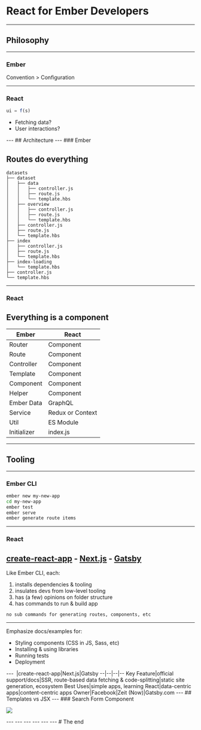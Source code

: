 
# React for Ember Developers
---
## Philosophy
---
### Ember

Convention > Configuration

---
### React
```js
ui = f(s)
```
<ul>
<Appear>
  <li>Fetching data?</li>
  <li>User interactions?</li>
</Appear>
</ul>
---
## Architecture
---
### Ember

Routes do everything
---
```
datasets
├── dataset
│   ├── data
│   │   ├── controller.js
│   │   ├── route.js
│   │   └── template.hbs
│   ├── overview
│   │   ├── controller.js
│   │   ├── route.js
│   │   └── template.hbs
│   ├── controller.js
│   ├── route.js
│   └── template.hbs
├── index
│   ├── controller.js
│   ├── route.js
│   └── template.hbs
├── index-loading
│   └── template.hbs
├── controller.js
└── template.hbs
```
---
### React

Everything is a component
---
Ember|React
--|--
Router|Component
Route|Component
Controller|Component
Template|Component
Component|Component
Helper|Component
Ember Data|GraphQL
Service|Redux or Context
Util|ES Module
Initializer|index.js
---
## Tooling
---
### Ember CLI
```bash
ember new my-new-app
cd my-new-app
ember test
ember serve
ember generate route items
```
---
### React

[create-react-app](https://github.com/facebook/create-react-app) - [Next.js](https://nextjs.org/) - [Gatsby](https://www.gatsbyjs.org/)
---

Like Ember CLI, each:
<ol>
  <Appear>
  <li>installs dependencies & tooling</li>
  <li>insulates devs from low-level tooling</li>
  <li>has (a few) opinions on folder structure</li>
  <li>has commands to run & build app</li>
  </Appear>
</ol>

```notes
no sub commands for generating routes, components, etc
```
---
Emphasize docs/examples for:
<ul>
  <Appear>
    <li>Styling components (CSS in JS, Sass, etc)</li>
    <li>Installing & using libraries</li>
    <li>Running tests</li>
    <li>Deployment</li>
  </Appear>
</ul>
---
&nbsp;|create-react-app|Next.js|Gatsby
--|--|--|--
Key Feature|official support/docs|SSR, route-based data fetching & code-splitting|static site generation, ecosystem
Best Uses|simple apps, learning React|data-centric apps|content-centric apps
Owner|Facebook|Zeit (Now)|Gatsby.com
---
## Templates vs JSX
---
### Search Form Component

<p><img src="./search-screenshot.png" /></p>
---
<CodeSurfer
  theme={vsDark}
  title="Parent Template (items.hbs)"
  code={require("!raw-loader!./items.hbs")}
  lang="handlebars"
  showNumbers={false}
  dark={true}
  steps={[
    { lines: [6] }
  ]}
/>
---
<CodeSurfer
  theme={vsDark}
  title="Handlebars Template"
  code={require("!raw-loader!./ago-search.hbs")}
  lang="handlebars"
  showNumbers={false}
  dark={true}
  steps={[
    { lines: [3], notes: "text input captures search term"},
    { tokens: { 3: [13, 14, 15] }, notes: "bound to `searchCopy`" },
    { lines: [1, 8] },
    { tokens: {1: [3, 4, 5, 6, 7, 8, 9, 10, 11, 12, 13, 14, 15]}, notes: "{{action}} helper passes search term to parent" },
    { tokens: { 3: [15], 1: [9] }, notes: "where does `searchCopy` come from?" },
    { tokens: { 2: [6] }, notes: "what about `sizeClass`?" }
  ]}
/>
---
<CodeSurfer
  theme={vsDark}
  title="Component JS"
  code={require("!raw-loader!./ago-search.js")}
  lang="javascript"
  showNumbers={false}
  dark={true}
  steps={[
    { lines: [9, 12], notes: "CPs are derived from properties" },
    { lines: [6], notes: "what is this doing here?" }
  ]}
/>
---
<CodeSurfer
  theme={vsDark}
  title="Parent JSX"
  code={require("!raw-loader!./ItemsLayout.js")}
  showNumbers={false}
  dark={true}
  steps={[
    { range: [36, 41], notes: "invocation not much different" },
    { range: [2, 5], notes: "have to import components before you can use them" }
  ]}
/>
---
<CodeSurfer
  theme={vsDark}
  title="Component JSX"
  code={require("!raw-loader!./AgoSearch.js")}
  showNumbers={false}
  dark={true}
  steps={[
    { notes: "Component is a single file"},
    { range: [4, 12], notes: "searchCopy: computed.reads('q')" },
    { range: [13, 21], notes: '{{action onSearch searchCopy on="submit"}}' },
    { tokens: {24:[2], 27:[7]}, notes: 'proximity to vars makes it easier to grok' },
    { tokens: {25:[2], 28:[7]} }
  ]}
/>
---
# The end

